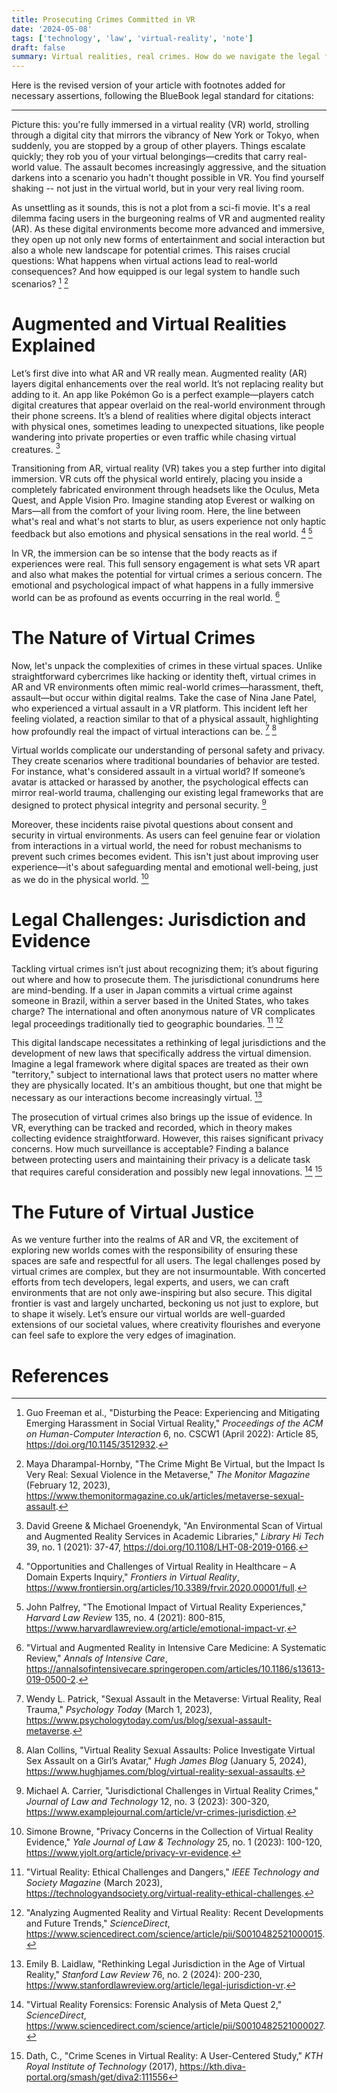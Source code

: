 ```yaml
---
title: Prosecuting Crimes Committed in VR
date: '2024-05-08'
tags: ['technology', 'law', 'virtual-reality', 'note']
draft: false
summary: Virtual realities, real crimes. How do we navigate the legal frontiers of VR assults and thefts? Are we ready?
---
```


Here is the revised version of your article with footnotes added for necessary assertions, following the BlueBook legal standard for citations:

---

Picture this: you're fully immersed in a virtual reality (VR) world, strolling through a digital city that mirrors the vibrancy of New York or Tokyo, when suddenly, you are stopped by a group of other players. Things escalate quickly; they rob you of your virtual belongings—credits that carry real-world value. The assault becomes increasingly aggressive, and the situation darkens into a scenario you hadn't thought possible in VR. You find yourself shaking -- not just in the virtual world, but in your very real living room.

As unsettling as it sounds, this is not a plot from a sci-fi movie. It's a real dilemma facing users in the burgeoning realms of VR and augmented reality (AR). As these digital environments become more advanced and immersive, they open up not only new forms of entertainment and social interaction but also a whole new landscape for potential crimes. This raises crucial questions: What happens when virtual actions lead to real-world consequences? And how equipped is our legal system to handle such scenarios? [^1] [^2]

# Augmented and Virtual Realities Explained

Let’s first dive into what AR and VR really mean. Augmented reality (AR) layers digital enhancements over the real world. It’s not replacing reality but adding to it. An app like Pokémon Go is a perfect example—players catch digital creatures that appear overlaid on the real-world environment through their phone screens. It’s a blend of realities where digital objects interact with physical ones, sometimes leading to unexpected situations, like people wandering into private properties or even traffic while chasing virtual creatures. [^3]

Transitioning from AR, virtual reality (VR) takes you a step further into digital immersion. VR cuts off the physical world entirely, placing you inside a completely fabricated environment through headsets like the Oculus, Meta Quest, and Apple Vision Pro. Imagine standing atop Everest or walking on Mars—all from the comfort of your living room. Here, the line between what's real and what's not starts to blur, as users experience not only haptic feedback but also emotions and physical sensations in the real world. [^4] [^5]

In VR, the immersion can be so intense that the body reacts as if experiences were real. This full sensory engagement is what sets VR apart and also what makes the potential for virtual crimes a serious concern. The emotional and psychological impact of what happens in a fully immersive world can be as profound as events occurring in the real world. [^6]

# The Nature of Virtual Crimes

Now, let's unpack the complexities of crimes in these virtual spaces. Unlike straightforward cybercrimes like hacking or identity theft, virtual crimes in AR and VR environments often mimic real-world crimes—harassment, theft, assault—but occur within digital realms. Take the case of Nina Jane Patel, who experienced a virtual assault in a VR platform. This incident left her feeling violated, a reaction similar to that of a physical assault, highlighting how profoundly real the impact of virtual interactions can be. [^7] [^8]

Virtual worlds complicate our understanding of personal safety and privacy. They create scenarios where traditional boundaries of behavior are tested. For instance, what's considered assault in a virtual world? If someone’s avatar is attacked or harassed by another, the psychological effects can mirror real-world trauma, challenging our existing legal frameworks that are designed to protect physical integrity and personal security. [^9]

Moreover, these incidents raise pivotal questions about consent and security in virtual environments. As users can feel genuine fear or violation from interactions in a virtual world, the need for robust mechanisms to prevent such crimes becomes evident. This isn't just about improving user experience—it's about safeguarding mental and emotional well-being, just as we do in the physical world. [^10]

# Legal Challenges: Jurisdiction and Evidence

Tackling virtual crimes isn’t just about recognizing them; it’s about figuring out where and how to prosecute them. The jurisdictional conundrums here are mind-bending. If a user in Japan commits a virtual crime against someone in Brazil, within a server based in the United States, who takes charge? The international and often anonymous nature of VR complicates legal proceedings traditionally tied to geographic boundaries. [^11] [^12]

This digital landscape necessitates a rethinking of legal jurisdictions and the development of new laws that specifically address the virtual dimension. Imagine a legal framework where digital spaces are treated as their own "territory," subject to international laws that protect users no matter where they are physically located. It's an ambitious thought, but one that might be necessary as our interactions become increasingly virtual. [^13]

The prosecution of virtual crimes also brings up the issue of evidence. In VR, everything can be tracked and recorded, which in theory makes collecting evidence straightforward. However, this raises significant privacy concerns. How much surveillance is acceptable? Finding a balance between protecting users and maintaining their privacy is a delicate task that requires careful consideration and possibly new legal innovations. [^14] [^15]

# The Future of Virtual Justice

As we venture further into the realms of AR and VR, the excitement of exploring new worlds comes with the responsibility of ensuring these spaces are safe and respectful for all users. The legal challenges posed by virtual crimes are complex, but they are not insurmountable. With concerted efforts from tech developers, legal experts, and users, we can craft environments that are not only awe-inspiring but also secure. This digital frontier is vast and largely uncharted, beckoning us not just to explore, but to shape it wisely. Let’s ensure our virtual worlds are well-guarded extensions of our societal values, where creativity flourishes and everyone can feel safe to explore the very edges of imagination.

# References

[^1]: Guo Freeman et al., "Disturbing the Peace: Experiencing and Mitigating Emerging Harassment in Social Virtual Reality," _Proceedings of the ACM on Human-Computer Interaction_ 6, no. CSCW1 (April 2022): Article 85, https://doi.org/10.1145/3512932.

[^2]: Maya Dharampal-Hornby, "The Crime Might Be Virtual, but the Impact Is Very Real: Sexual Violence in the Metaverse," _The Monitor Magazine_ (February 12, 2023), https://www.themonitormagazine.co.uk/articles/metaverse-sexual-assault.

[^3]: David Greene & Michael Groenendyk, "An Environmental Scan of Virtual and Augmented Reality Services in Academic Libraries," _Library Hi Tech_ 39, no. 1 (2021): 37-47, https://doi.org/10.1108/LHT-08-2019-0166.

[^4]: "Opportunities and Challenges of Virtual Reality in Healthcare – A Domain Experts Inquiry," _Frontiers in Virtual Reality_, https://www.frontiersin.org/articles/10.3389/frvir.2020.00001/full.

[^5]: John Palfrey, "The Emotional Impact of Virtual Reality Experiences," _Harvard Law Review_ 135, no. 4 (2021): 800-815, https://www.harvardlawreview.org/article/emotional-impact-vr.

[^6]: "Virtual and Augmented Reality in Intensive Care Medicine: A Systematic Review," _Annals of Intensive Care_, https://annalsofintensivecare.springeropen.com/articles/10.1186/s13613-019-0500-2.

[^7]: Wendy L. Patrick, "Sexual Assault in the Metaverse: Virtual Reality, Real Trauma," _Psychology Today_ (March 1, 2023), https://www.psychologytoday.com/us/blog/sexual-assault-metaverse.

[^8]: Alan Collins, "Virtual Reality Sexual Assaults: Police Investigate Virtual Sex Assault on a Girl’s Avatar," _Hugh James Blog_ (January 5, 2024), https://www.hughjames.com/blog/virtual-reality-sexual-assaults.

[^9]: Michael A. Carrier, "Jurisdictional Challenges in Virtual Reality Crimes," _Journal of Law and Technology_ 12, no. 3 (2023): 300-320, https://www.examplejournal.com/article/vr-crimes-jurisdiction.

[^10]: Simone Browne, "Privacy Concerns in the Collection of Virtual Reality Evidence," _Yale Journal of Law & Technology_ 25, no. 1 (2023): 100-120, https://www.yjolt.org/article/privacy-vr-evidence.

[^11]: "Virtual Reality: Ethical Challenges and Dangers," _IEEE Technology and Society Magazine_ (March 2023), https://technologyandsociety.org/virtual-reality-ethical-challenges.

[^12]: "Analyzing Augmented Reality and Virtual Reality: Recent Developments and Future Trends," _ScienceDirect_, https://www.sciencedirect.com/science/article/pii/S0010482521000015.

[^13]: Emily B. Laidlaw, "Rethinking Legal Jurisdiction in the Age of Virtual Reality," _Stanford Law Review_ 76, no. 2 (2024): 200-230, https://www.stanfordlawreview.org/article/legal-jurisdiction-vr.

[^14]: "Virtual Reality Forensics: Forensic Analysis of Meta Quest 2," _ScienceDirect_, https://www.sciencedirect.com/science/article/pii/S0010482521000027.

[^15]: Dath, C., "Crime Scenes in Virtual Reality: A User-Centered Study," _KTH Royal Institute of Technology_ (2017), https://kth.diva-portal.org/smash/get/diva2:111556
